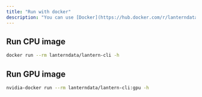 ```yaml
---
title: "Run with docker"
description: "You can use [Docker](https://hub.docker.com/r/lanterndata/lantern-cli/tags) image to quickly run Lantern CLI with docker."
---
```



## Run CPU image
```bash
docker run --rm lanterndata/lantern-cli -h
```

## Run GPU image
```bash
nvidia-docker run --rm lanterndata/lantern-cli:gpu -h
```
